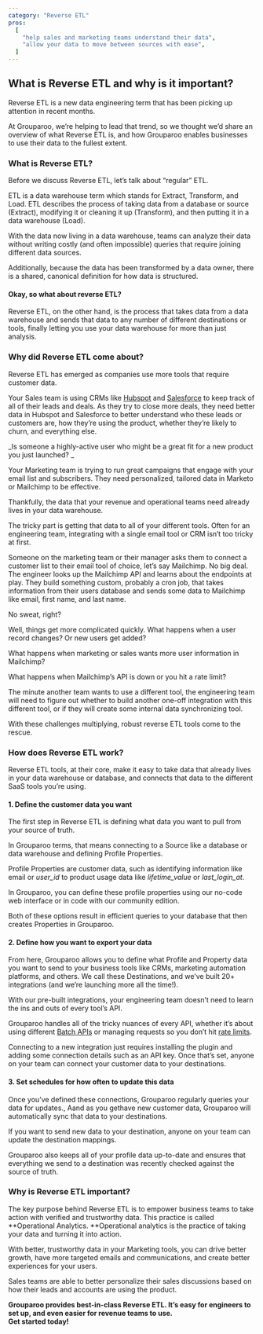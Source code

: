 ```yaml
---
category: "Reverse ETL"
pros:
  [
    "help sales and marketing teams understand their data",
    "allow your data to move between sources with ease",
  ]
---
```


## What is Reverse ETL and why is it important?

Reverse ETL is a new data engineering term that has been picking up attention in recent months.

At Grouparoo, we’re helping to lead that trend, so we thought we’d share an overview of what Reverse ETL is, and how Grouparoo enables businesses to use their data to the fullest extent.

### What is Reverse ETL?

Before we discuss Reverse ETL, let’s talk about “regular” ETL.

ETL is a data warehouse term which stands for Extract, Transform, and Load. ETL describes the process of taking data from a database or source (Extract), modifying it or cleaning it up (Transform), and then putting it in a data warehouse (Load).

<SectionDivider
  imagePath="/images/home/bowtie.png"
  heading="Reverse ETL tools get your data from where it is to where you want it"
  width="600"
  height="303"
  content="Lorem ipsum dolor sit amet, consectetur adipiscing elit, sed do eiusmod tempor incididunt ut labore et dolore magna aliqua. Ut enim ad minim veniam, quis nostrud exercitation ullamco laboris nisi ut aliquip ex ea commodo consequat."
  imageLeft="false"
/>

With the data now living in a data warehouse, teams can analyze their data without writing costly (and often impossible) queries that require joining different data sources.

Additionally, because the data has been transformed by a data owner, there is a shared, canonical definition for how data is structured.

#### Okay, so what about reverse ETL?

Reverse ETL, on the other hand, is the process that takes data from a data warehouse and sends that data to any number of different destinations or tools, finally letting you use your data warehouse for more than just analysis.

<SectionDivider
  imagePath="/images/home/bowtie.png"
  heading="Reverse ETL tools get your data from where it is to where you want it"
  width="600"
  height="303"
  content="Lorem ipsum dolor sit amet, consectetur adipiscing elit, sed do eiusmod tempor incididunt ut labore et dolore magna aliqua. Ut enim ad minim veniam, quis nostrud exercitation ullamco laboris nisi ut aliquip ex ea commodo consequat."
  imageLeft="true"
/>

### Why did Reverse ETL come about?

Reverse ETL has emerged as companies use more tools that require customer data.

Your Sales team is using CRMs like [Hubspot](http://hubspot.com) and [Salesforce](http://salesforce.com) to keep track of all of their leads and deals. As they try to close more deals, they need better data in Hubspot and Salesforce to better understand who these leads or customers are, how they’re using the product, whether they’re likely to churn, and everything else.

_Is someone a highly-active user who might be a great fit for a new product you just launched? _

Your Marketing team is trying to run great campaigns that engage with your email list and subscribers. They need personalized, tailored data in Marketo or Mailchimp to be effective.

Thankfully, the data that your revenue and operational teams need already lives in your data warehouse.

<SectionDivider
  imagePath="/images/home/bowtie.png"
  heading="Reverse ETL tools get your data from where it is to where you want it"
  width="600"
  height="303"
  content="Lorem ipsum dolor sit amet, consectetur adipiscing elit, sed do eiusmod tempor incididunt ut labore et dolore magna aliqua. Ut enim ad minim veniam, quis nostrud exercitation ullamco laboris nisi ut aliquip ex ea commodo consequat."
  imageLeft="false"
/>

The tricky part is getting that data to all of your different tools. Often for an
engineering team, integrating with a single email tool or CRM isn’t too tricky at
first.

Someone on the marketing team or their manager asks them to connect a customer list to their email tool of choice, let’s say Mailchimp. No big deal. The engineer looks up the Mailchimp API and learns about the endpoints at play. They build something custom, probably a cron job, that takes information from their users database and sends some data to Mailchimp like email, first name, and last name.

No sweat, right?

Well, things get more complicated quickly. What happens when a user record changes? Or new users get added?

What happens when marketing or sales wants more user information in Mailchimp?

What happens when Mailchimp’s API is down or you hit a rate limit?

The minute another team wants to use a different tool, the engineering team will need to figure out whether to build another one-off integration with this different tool, or if they will create some internal data synchronizing tool.

With these challenges multiplying, robust reverse ETL tools come to the rescue.

### How does Reverse ETL work?

Reverse ETL tools, at their core, make it easy to take data that already lives in your data warehouse or database, and connects that data to the different SaaS tools you’re using.

#### 1. Define the customer data you want

The first step in Reverse ETL is defining what data you want to pull from your source of truth.

In Grouparoo terms, that means connecting to a Source like a database or data warehouse and defining Profile Properties.

Profile Properties are customer data, such as identifying information like email or _user_id_ to product usage data like _lifetime_value_ or _last_login_at_.

<SectionDivider
  imagePath="/images/home/bowtie.png"
  heading="Reverse ETL tools get your data from where it is to where you want it"
  width="600"
  height="303"
  content="Lorem ipsum dolor sit amet, consectetur adipiscing elit, sed do eiusmod tempor incididunt ut labore et dolore magna aliqua. Ut enim ad minim veniam, quis nostrud exercitation ullamco laboris nisi ut aliquip ex ea commodo consequat."
  imageLeft="true"
/>

In Grouparoo, you can define these profile properties using our no-code web interface
or in code with our community edition.

Both of these options result in efficient queries to your database that then creates Properties in Grouparoo.

#### 2. Define how you want to export your data

From here, Grouparoo allows you to define what Profile and Property data you want to send to your business tools like CRMs, marketing automation platforms, and others. We call these Destinations, and we’ve built 20+ integrations (and we’re launching more all the time!).

With our pre-built integrations, your engineering team doesn’t need to learn the ins and outs of every tool’s API.

Grouparoo handles all of the tricky nuances of every API, whether it’s about using different [Batch APIs](https://www.grouparoo.com/blog/batching-api-requests) or managing requests so you don’t hit [rate limits](https://www.grouparoo.com/blog/crm-system-rate-limiting).

Connecting to a new integration just requires installing the plugin and adding some connection details such as an API key. Once that’s set, anyone on your team can connect your customer data to your destinations.

<SectionDivider
  imagePath="/images/home/bowtie.png"
  heading="Reverse ETL tools get your data from where it is to where you want it"
  width="600"
  height="303"
  content="Lorem ipsum dolor sit amet, consectetur adipiscing elit, sed do eiusmod tempor incididunt ut labore et dolore magna aliqua. Ut enim ad minim veniam, quis nostrud exercitation ullamco laboris nisi ut aliquip ex ea commodo consequat."
  imageLeft="false"
/>

#### 3. Set schedules for how often to update this data

Once you’ve defined these connections, Grouparoo regularly queries your data for updates., Aand as you gethave new customer data, Grouparoo will automatically sync that data to your destinations.

If you want to send new data to your destination, anyone on your team can update the destination mappings.

Grouparoo also keeps all of your profile data up-to-date and ensures that everything we send to a destination was recently checked against the source of truth.

<SectionDivider
  imagePath="/images/home/bowtie.png"
  heading="Reverse ETL tools get your data from where it is to where you want it"
  width="600"
  height="303"
  content="Lorem ipsum dolor sit amet, consectetur adipiscing elit, sed do eiusmod tempor incididunt ut labore et dolore magna aliqua. Ut enim ad minim veniam, quis nostrud exercitation ullamco laboris nisi ut aliquip ex ea commodo consequat."
  imageLeft="true"
/>

### Why is Reverse ETL important?

The key purpose behind Reverse ETL is to empower business teams to take action with verified and trustworthy data. This practice is called **Operational Analytics. **Operational analytics is the practice of taking your data and turning it into action.

With better, trustworthy data in your Marketing tools, you can drive better growth, have more targeted emails and communications, and create better experiences for your users.

Sales teams are able to better personalize their sales discussions based on how their leads and accounts are using the product.

**Grouparoo provides best-in-class Reverse ETL. It’s easy for engineers to set up, and even easier for revenue teams to use. \
Get started today!**
